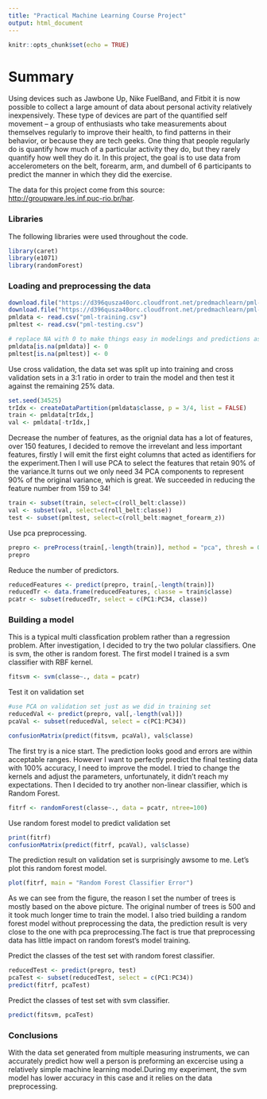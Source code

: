 ```yaml
---
title: "Practical Machine Learning Course Project"
output: html_document
---
```


```r
knitr::opts_chunk$set(echo = TRUE)
```

# Summary

Using devices such as Jawbone Up, Nike FuelBand, and Fitbit it is now possible to collect a large amount of data about personal activity relatively inexpensively. These type of devices are part of the quantified self movement – a group of enthusiasts who take measurements about themselves regularly to improve their health, to find patterns in their behavior, or because they are tech geeks. One thing that people regularly do is quantify how much of a particular activity they do, but they rarely quantify how well they do it. In this project, the goal is to use data from accelerometers on the belt, forearm, arm, and dumbell of 6 participants to predict the manner in which they did the exercise.

The data for this project come from this source: <http://groupware.les.inf.puc-rio.br/har>. 


### Libraries 
The following libraries were used throughout the code.
```r
library(caret)
library(e1071)
library(randomForest)
```

### Loading and preprocessing the data

```r
download.file("https://d396qusza40orc.cloudfront.net/predmachlearn/pml-training.csv", "pml-training.csv")
download.file("https://d396qusza40orc.cloudfront.net/predmachlearn/pml-training.csv", "pml-training.csv")
pmldata <- read.csv("pml-training.csv")
pmltest <- read.csv("pml-testing.csv")

# replace NA with 0 to make things easy in modelings and predictions as there are a lot of NAs in the data set
pmldata[is.na(pmldata)] <- 0
pmltest[is.na(pmltest)] <- 0
```

Use cross validation, the data set was split up into training and cross validation sets in a 3:1 ratio in order to train the model and then test it against the remaining 25% data.


```r
set.seed(34525)
trIdx <- createDataPartition(pmldata$classe, p = 3/4, list = FALSE)
train <- pmldata[trIdx,]
val <- pmldata[-trIdx,]
```

Decrease the number of features, as the orignial data has a lot of features, over 150 features, I decided to remove the irrevelant and less important features, firstly I will emit the first eight columns that acted as identifiers for the experiment.Then I will use PCA to select the features that retain 90% of the variance.It turns out we only need 34 PCA components to represent 90% of the original variance, which is great. We succeeded in reducing the feature number from 159 to 34!

```r
train <- subset(train, select=c(roll_belt:classe))
val <- subset(val, select=c(roll_belt:classe))
test <- subset(pmltest, select=c(roll_belt:magnet_forearm_z))
```
Use pca preprocessing.
```r
prepro <- preProcess(train[,-length(train)], method = "pca", thresh = 0.9)
prepro

```

Reduce the number of predictors.
```r
reducedFeatures <- predict(prepro, train[,-length(train)])
reducedTr <- data.frame(reducedFeatures, classe = train$classe)
pcatr <- subset(reducedTr, select = c(PC1:PC34, classe))

```

### Building a model
This is a typical multi classfication problem rather than a regression problem. After investigation, I decided to try the two polular classifiers. One is svm, the other is random forest. The first model I trained is a svm classifier with RBF kernel. 

```r
fitsvm <- svm(classe~., data = pcatr)
```

Test it on validation set

```r
#use PCA on validation set just as we did in training set
reducedVal <- predict(prepro, val[,-length(val)])
pcaVal <- subset(reducedVal, select = c(PC1:PC34))
```

```r
confusionMatrix(predict(fitsvm, pcaVal), val$classe)
```

The first try is a nice start. The prediction looks good and errors are within acceptable ranges. However I want to perfectly predict the final testing data with 100% accuracy, I need to improve the model. I tried to change the kernels and adjust the parameters, unfortunately, it didn't reach my expectations. Then I decided to try another non-linear classifier, which is Random Forest.  

```r
fitrf <- randomForest(classe~., data = pcatr, ntree=100)
```
Use random forest model to predict validation set
```r
print(fitrf)
confusionMatrix(predict(fitrf, pcaVal), val$classe)

```

The prediction result on validation set is surprisingly awsome to me. Let's plot this random forest model.

```r
plot(fitrf, main = "Random Forest Classifier Error")
```

As we can see from the figure, the reason I set the number of trees is mostly based on the above picture. The original number of trees is 500 and it took much longer time to train the model. I also tried building a random forest model without preprocessing the data, the prediction result is very close to the one with pca preprocessing.The fact is true that preprocessing data has little impact on random forest's model training.
 
Predict the classes of the test set with random forest classifier.

```r
reducedTest <- predict(prepro, test)
pcaTest <- subset(reducedTest, select = c(PC1:PC34))
predict(fitrf, pcaTest)

```

Predict the classes of test set with svm classifier.
```r
predict(fitsvm, pcaTest)
```


### Conclusions
With the data set generated from multiple measuring instruments, we can accurately predict how well a person is preforming an excercise using a relatively simple machine learning model.During my experiment, the svm model has lower accuracy in this case and it relies on the data preprocessing.

